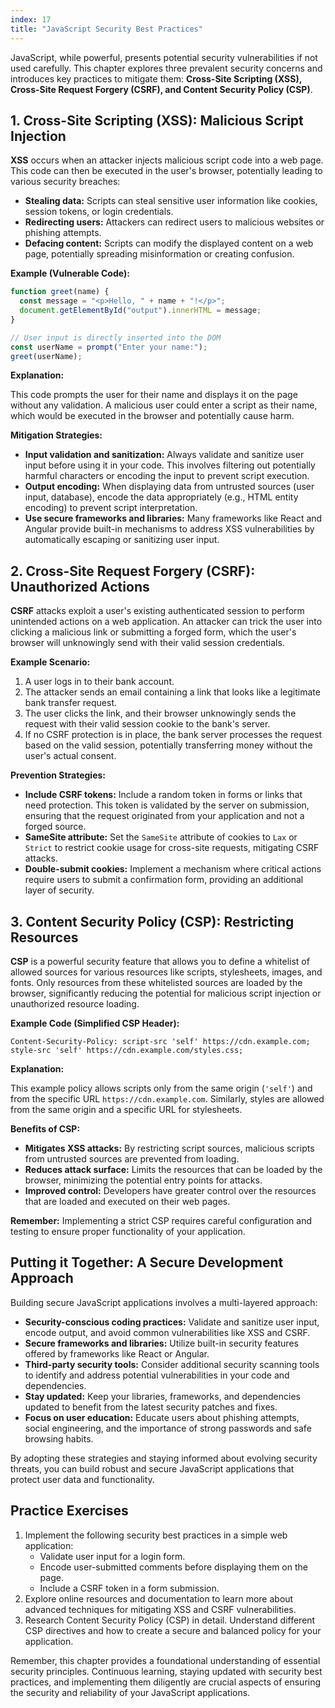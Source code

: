 ```yaml
---
index: 17
title: "JavaScript Security Best Practices"
---
```


JavaScript, while powerful, presents potential security vulnerabilities if not used carefully. This chapter explores three prevalent security concerns and introduces key practices to mitigate them: **Cross-Site Scripting (XSS), Cross-Site Request Forgery (CSRF), and Content Security Policy (CSP)**.

## 1. Cross-Site Scripting (XSS): Malicious Script Injection

**XSS** occurs when an attacker injects malicious script code into a web page. This code can then be executed in the user's browser, potentially leading to various security breaches:

- **Stealing data:** Scripts can steal sensitive user information like cookies, session tokens, or login credentials.
- **Redirecting users:** Attackers can redirect users to malicious websites or phishing attempts.
- **Defacing content:** Scripts can modify the displayed content on a web page, potentially spreading misinformation or creating confusion.

**Example (Vulnerable Code):**

```javascript
function greet(name) {
  const message = "<p>Hello, " + name + "!</p>";
  document.getElementById("output").innerHTML = message;
}

// User input is directly inserted into the DOM
const userName = prompt("Enter your name:");
greet(userName);
```

**Explanation:**

This code prompts the user for their name and displays it on the page without any validation. A malicious user could enter a script as their name, which would be executed in the browser and potentially cause harm.

**Mitigation Strategies:**

- **Input validation and sanitization:** Always validate and sanitize user input before using it in your code. This involves filtering out potentially harmful characters or encoding the input to prevent script execution.
- **Output encoding:** When displaying data from untrusted sources (user input, database), encode the data appropriately (e.g., HTML entity encoding) to prevent script interpretation.
- **Use secure frameworks and libraries:** Many frameworks like React and Angular provide built-in mechanisms to address XSS vulnerabilities by automatically escaping or sanitizing user input.

## 2. Cross-Site Request Forgery (CSRF): Unauthorized Actions

**CSRF** attacks exploit a user's existing authenticated session to perform unintended actions on a web application. An attacker can trick the user into clicking a malicious link or submitting a forged form, which the user's browser will unknowingly send with their valid session credentials.

**Example Scenario:**

1. A user logs in to their bank account.
2. The attacker sends an email containing a link that looks like a legitimate bank transfer request.
3. The user clicks the link, and their browser unknowingly sends the request with their valid session cookie to the bank's server.
4. If no CSRF protection is in place, the bank server processes the request based on the valid session, potentially transferring money without the user's actual consent.

**Prevention Strategies:**

- **Include CSRF tokens:** Include a random token in forms or links that need protection. This token is validated by the server on submission, ensuring that the request originated from your application and not a forged source.
- **SameSite attribute:** Set the `SameSite` attribute of cookies to `Lax` or `Strict` to restrict cookie usage for cross-site requests, mitigating CSRF attacks.
- **Double-submit cookies:** Implement a mechanism where critical actions require users to submit a confirmation form, providing an additional layer of security.

## 3. Content Security Policy (CSP): Restricting Resources

**CSP** is a powerful security feature that allows you to define a whitelist of allowed sources for various resources like scripts, stylesheets, images, and fonts. Only resources from these whitelisted sources are loaded by the browser, significantly reducing the potential for malicious script injection or unauthorized resource loading.

**Example Code (Simplified CSP Header):**

```
Content-Security-Policy: script-src 'self' https://cdn.example.com; style-src 'self' https://cdn.example.com/styles.css;
```

**Explanation:**

This example policy allows scripts only from the same origin (`'self'`) and from the specific URL `https://cdn.example.com`. Similarly, styles are allowed from the same origin and a specific URL for stylesheets.

**Benefits of CSP:**

- **Mitigates XSS attacks:** By restricting script sources, malicious scripts from untrusted sources are prevented from loading.
- **Reduces attack surface:** Limits the resources that can be loaded by the browser, minimizing the potential entry points for attacks.
- **Improved control:** Developers have greater control over the resources that are loaded and executed on their web pages.

**Remember:** Implementing a strict CSP requires careful configuration and testing to ensure proper functionality of your application.

## Putting it Together: A Secure Development Approach

Building secure JavaScript applications involves a multi-layered approach:

- **Security-conscious coding practices:** Validate and sanitize user input, encode output, and avoid common vulnerabilities like XSS and CSRF.
- **Secure frameworks and libraries:** Utilize built-in security features offered by frameworks like React or Angular.
- **Third-party security tools:** Consider additional security scanning tools to identify and address potential vulnerabilities in your code and dependencies.
- **Stay updated:** Keep your libraries, frameworks, and dependencies updated to benefit from the latest security patches and fixes.
- **Focus on user education:** Educate users about phishing attempts, social engineering, and the importance of strong passwords and safe browsing habits.

By adopting these strategies and staying informed about evolving security threats, you can build robust and secure JavaScript applications that protect user data and functionality.

## Practice Exercises

1. Implement the following security best practices in a simple web application:
   - Validate user input for a login form.
   - Encode user-submitted comments before displaying them on the page.
   - Include a CSRF token in a form submission.
2. Explore online resources and documentation to learn more about advanced techniques for mitigating XSS and CSRF vulnerabilities.
3. Research Content Security Policy (CSP) in detail. Understand different CSP directives and how to create a secure and balanced policy for your application.

Remember, this chapter provides a foundational understanding of essential security principles. Continuous learning, staying updated with security best practices, and implementing them diligently are crucial aspects of ensuring the security and reliability of your JavaScript applications.
